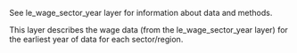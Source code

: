 See le_wage_sector_year layer for information about data and methods.  

This layer describes the wage data (from the le_wage_sector_year layer) for the earliest year of data for each sector/region.


